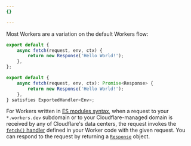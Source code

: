 ```yaml
---
{}

---
```



Most Workers are a variation on the default Workers flow:

<Tabs> <TabItem label="js">

```js
export default {
	async fetch(request, env, ctx) {
		return new Response('Hello World!');
	},
};
```

</TabItem> <TabItem label="ts">

```ts
export default {
	async fetch(request, env, ctx): Promise<Response> {
		return new Response('Hello World!');
	},
} satisfies ExportedHandler<Env>;
```

</TabItem> </Tabs>

For Workers written in [ES modules syntax](/workers/reference/migrate-to-module-workers/), when a request to your `*.workers.dev` subdomain or to your Cloudflare-managed domain is received by any of Cloudflare's data centers, the request invokes the [`fetch()` handler](/workers/runtime-apis/handlers/fetch/) defined in your Worker code with the given request. You can respond to the request by returning a [`Response`](/workers/runtime-apis/response/) object.
